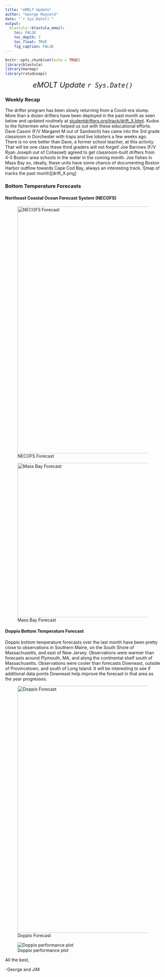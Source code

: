 ```yaml
---
title: "eMOLT Update"
author: "George Maynard"
date: "`r Sys.Date()`"  
output: 
  blastula::blastula_email:
    toc: FALSE
    toc_depth: 3
    toc_float: TRUE
    fig_caption: FALSE
---
```


```r
knitr::opts_chunk$set(echo = TRUE)
library(blastula)
library(marmap)
library(rstudioapi)
```

<center> 

<font size="5"> *eMOLT Update `r Sys.Date()` * </font>

</center>

### Weekly Recap 
The drifter program has been slowly returning from a Covid-era slump.  More than a dozen drifters have been deployed in the past month as seen below and updated routinely at [studentdrifters.org/track/drift_X.html](https://studentdrifters.org/track/drift_X.html). Kudos to the fishermen who have  helped us out with these educational efforts.   Dave Casoni (F/V Margaret M out of Sandwich) has came into the 3rd grade classroom in Dorchester with traps and live lobsters a few weeks ago. There is no one better than Dave, a former school teacher, at this activity. That will be one class these third graders will not forget! Joe Barrows (F/V Ryan Joseph out of Cohasset) agreed to get classroom-built drifters from 4-5 Boston-area schools in the water in the coming month. Joe fishes in Mass Bay so, ideally, these units have some chance of documenting Boston Harbor outflow towards Cape Cod Bay, always an interesting track. 
![map of tracks the past month][drift_X.png]

### Bottom Temperature Forecasts

#### Northeast Coastal Ocean Forecast System (NECOFS)

![NECOFS Forecast](NECOFS_GOM.gif){width=800px} 

![Mass Bay Forecast](NECOFS_MABAY.gif){width=500px}

#### Doppio Bottom Temperature Forecast

Doppio bottom temperature forecasts over the last month have been pretty close to observations in Southern Maine, on the South Shore of Massachusetts, and east of New Jersey. Observations were warmer than forecasts around Plymouth, MA, and along the continental shelf south of Massachusetts. Observations were cooler than forecasts Downeast, outside of Provincetown, and south of Long Island. It will be interesting to see if additional data points Downeast help improve the forecast in that area as the year progresses.   

![Doppio Forecast](DOPPIO_forecast_F.gif){width=800px} 

![Doppio performance plot](doppio_compare.png)


All the best,

-George and JiM
